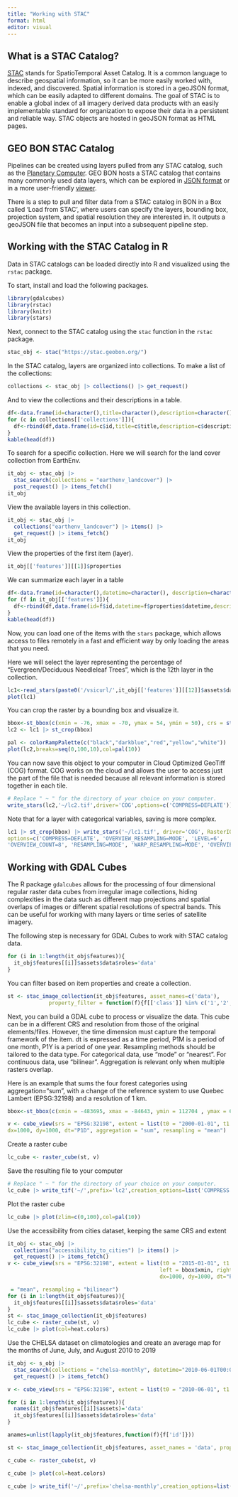 ```yaml
---
title: "Working with STAC"
format: html
editor: visual
---
```


## What is a STAC Catalog?

[STAC](https://stacspec.org/en) stands for SpatioTemporal Asset Catalog. It is a common language to describe geospatial information, so it can be more easily worked with, indexed, and discovered. Spatial information is stored in a geoJSON format, which can be easily adapted to different domains. The goal of STAC is to enable a global index of all imagery derived data products with an easily implementable standard for organization to expose their data in a persistent and reliable way. STAC objects are hosted in geoJSON format as HTML pages.

## GEO BON STAC Catalog

Pipelines can be created using layers pulled from any STAC catalog, such as the [Planetary Computer](https://planetarycomputer.microsoft.com/). GEO BON hosts a STAC catalog that contains many commonly used data layers, which can be explored in [JSON format](https://stac.geobon.org/) or in a more user-friendly [viewer](https://stac.geobon.org/viewer/).

There is a step to pull and filter data from a STAC catalog in BON in a Box called 'Load from STAC', where users can specify the layers, bounding box, projection system, and spatial resolution they are interested in. It outputs a geoJSON file that becomes an input into a subsequent pipeline step.

## Working with the STAC Catalog in R

Data in STAC catalogs can be loaded directly into R and visualized using the `rstac` package.

To start, install and load the following packages.

```r
library(gdalcubes)
library(rstac)
library(knitr)
library(stars)

```

Next, connect to the STAC catalog using the `stac` function in the `rstac` package.

```r
stac_obj <- stac("https://stac.geobon.org/")
```

In the STAC catalog, layers are organized into collections. To make a list of the collections:

```r
collections <- stac_obj |> collections() |> get_request()

```

And to view the collections and their descriptions in a table.

```r
df<-data.frame(id=character(),title=character(),description=character())
for (c in collections[['collections']]){
  df<-rbind(df,data.frame(id=c$id,title=c$title,description=c$description))
}
kable(head(df))
```

To search for a specific collection. Here we will search for the land cover collection from EarthEnv.

```r
it_obj <- stac_obj |>
  stac_search(collections = "earthenv_landcover") |>
  post_request() |> items_fetch()
it_obj
```

View the available layers in this collection.

```r
it_obj <- stac_obj |>
  collections("earthenv_landcover") |> items() |>
  get_request() |> items_fetch()
it_obj
```

View the properties of the first item (layer).

```r
it_obj[['features']][[1]]$properties

```

We can summarize each layer in a table

```r
df<-data.frame(id=character(),datetime=character(), description=character())
for (f in it_obj[['features']]){
  df<-rbind(df,data.frame(id=f$id,datetime=f$properties$datetime,description=f$properties$description))
}
kable(head(df))
```

Now, you can load one of the items with the `stars` package, which allows access to files remotely in a fast and efficient way by only loading the areas that you need.

Here we will select the layer representing the percentage of "Evergreen/Deciduous Needleleaf Trees", which is the 12th layer in the collection.

```r

lc1<-read_stars(paste0('/vsicurl/',it_obj[['features']][[12]]$assets$data$href), proxy = TRUE)
plot(lc1)
```

You can crop the raster by a bounding box and visualize it.

```r
bbox<-st_bbox(c(xmin = -76, xmax = -70, ymax = 54, ymin = 50), crs = st_crs(4326))
lc2 <- lc1 |> st_crop(bbox)

pal <- colorRampPalette(c("black","darkblue","red","yellow","white"))
plot(lc2,breaks=seq(0,100,10),col=pal(10))
```

You can now save this object to your computer in Cloud Optimized GeoTiff (COG) format. COG works on the cloud and allows the user to access just the part of the file that is needed because all relevant information is stored together in each tile.

``` r
# Replace " ~ " for the directory of your choice on your computer.
write_stars(lc2,'~/lc2.tif',driver='COG',options=c('COMPRESS=DEFLATE'))
```

Note that for a layer with categorical variables, saving is more complex.

``` r
lc1 |> st_crop(bbox) |> write_stars('~/lc1.tif', driver='COG', RasterIO=c('resampling'='mode'),
options=c('COMPRESS=DEFLATE', 'OVERVIEW_RESAMPLING=MODE', 'LEVEL=6',
'OVERVIEW_COUNT=8', 'RESAMPLING=MODE', 'WARP_RESAMPLING=MODE', 'OVERVIEWS=IGNORE_EXISTING'))
```

## Working with GDAL Cubes

The R package `gdalcubes` allows for the processing of four dimensional regular raster data cubes from irregular image collections, hiding complexities in the data such as different map projections and spatial overlaps of images or different spatial resolutions of spectral bands. This can be useful for working with many layers or time series of satellite imagery.

The following step is necessary for GDAL Cubes to work with STAC catalog data.

```r
for (i in 1:length(it_obj$features)){
  it_obj$features[[i]]$assets$data$roles='data'
}
```

You can filter based on item properties and create a collection.

```r
st <- stac_image_collection(it_obj$features, asset_names=c('data'),
             property_filter = function(f){f[['class']] %in% c('1','2','3','4')},srs='EPSG:4326')
```

Next, you can build a GDAL cube to process or visualize the data. This cube can be in a different CRS and resolution from those of the original elements/files. However, the time dimension must capture the temporal framework of the item. dt is expressed as a time period, P1M is a period of one month, P1Y is a period of one year. Resampling methods should be tailored to the data type. For categorical data, use "mode" or "nearest". For continuous data, use "bilinear". Aggregation is relevant only when multiple rasters overlap.

Here is an example that sums the four forest categories using aggregation="sum", with a change of the reference system to use Quebec Lambert (EPSG:32198) and a resolution of 1 km.

```r
bbox<-st_bbox(c(xmin = -483695, xmax = -84643, ymin = 112704 , ymax = 684311), crs = st_crs(32198))

v <- cube_view(srs = "EPSG:32198", extent = list(t0 = "2000-01-01", t1 = "2000-01-01", left = bbox$xmin, right =bbox$xmax, top = bbox$ymax, bottom = bbox$ymin),
dx=1000, dy=1000, dt="P1D", aggregation = "sum", resampling = "mean")
```

Create a raster cube

```r
lc_cube <- raster_cube(st, v)
```

Save the resulting file to your computer

``` r
# Replace " ~ " for the directory of your choice on your computer.
lc_cube |> write_tif('~/',prefix='lc2',creation_options=list('COMPRESS'='DEFLATE'))
```

Plot the raster cube

```r
lc_cube |> plot(zlim=c(0,100),col=pal(10))
```

Use the accessibility from cities dataset, keeping the same CRS and extent

```r
it_obj <- stac_obj |>
  collections("accessibility_to_cities") |> items() |>
  get_request() |> items_fetch()
v <- cube_view(srs = "EPSG:32198", extent = list(t0 = "2015-01-01", t1 = "2015-01-01",
                                                left = bbox$xmin, right =bbox$xmax, top = bbox$ymax, bottom = bbox$ymin),
                                                dx=1000, dy=1000, dt="P1D", aggregation

 = "mean", resampling = "bilinear")
for (i in 1:length(it_obj$features)){
  it_obj$features[[i]]$assets$data$roles='data'
}
st <- stac_image_collection(it_obj$features)
lc_cube <- raster_cube(st, v)
lc_cube |> plot(col=heat.colors)
```

Use the CHELSA dataset on climatologies and create an average map for the months of June, July, and August 2010 to 2019

``` r
it_obj <- s_obj |>
  stac_search(collections = "chelsa-monthly", datetime="2010-06-01T00:00:00Z/2019-08-01T00:00:00Z") |>
  get_request() |> items_fetch()

v <- cube_view(srs = "EPSG:32198", extent = list(t0 = "2010-06-01", t1 = "2019-08-31", left = bbox$xmin, right =bbox$xmax, top = bbox$ymax, bottom = bbox$ymin), dx=1000, dy=1000, dt="P10Y", aggregation = "mean",resampling = "bilinear")

for (i in 1:length(it_obj$features)){
  names(it_obj$features[[i]]$assets)='data'
  it_obj$features[[i]]$assets$data$roles='data'
}

anames=unlist(lapply(it_obj$features,function(f){f['id']}))

st <- stac_image_collection(it_obj$features, asset_names = 'data', property_filter = function(f){f[['variable']] == 'tas' & (f[['month']] %in% c(6,7,8)) })

c_cube <- raster_cube(st, v)

c_cube |> plot(col=heat.colors)

c_cube |> write_tif('~/',prefix='chelsa-monthly',creation_options=list('COMPRESS'='DEFLATE'))
```
